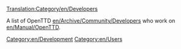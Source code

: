 [[Translation:Category/en/Developers]]


A list of OpenTTD [[en/Archive/Community/Developers]] who work on [[en/Manual/OpenTTD]].

[[Category:en/Development]]
[[Category:en/Users]]